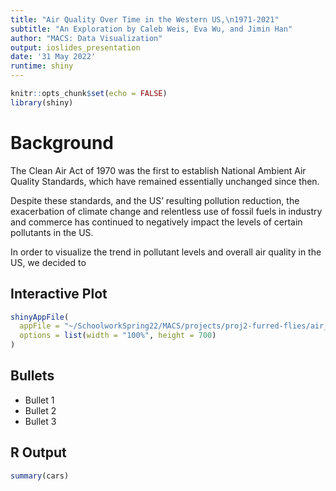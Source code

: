 ```yaml
---
title: "Air Quality Over Time in the Western US,\n1971-2021"
subtitle: "An Exploration by Caleb Weis, Eva Wu, and Jimin Han"
author: "MACS: Data Visualization"
output: ioslides_presentation
date: '31 May 2022'
runtime: shiny
---
```


```r
knitr::opts_chunk$set(echo = FALSE)
library(shiny)
```

# Background
The Clean Air Act of 1970 was the first to establish National Ambient Air Quality Standards, which have remained essentially unchanged since then.

Despite these standards, and the US' resulting pollution reduction, the exacerbation of climate change and relentless use of fossil fuels in industry and commerce has continued to negatively impact the levels of certain pollutants in the US.

In order to visualize the trend in pollutant levels and overall air quality in the US, we decided to 


## Interactive Plot

```r

shinyAppFile(
  appFile = "~/SchoolworkSpring22/MACS/projects/proj2-furred-flies/air_quality/app.R",
  options = list(width = "100%", height = 700)
)

```

## Bullets

- Bullet 1
- Bullet 2
- Bullet 3

## R Output

```r
summary(cars)
```


